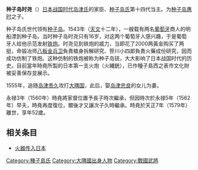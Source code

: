 {{日本武士
|名稱= 種子島 時堯
|圖片名稱 =
|圖片大小 = 
|圖片說明 = 
|時代= [[战国时代_(日本)|战国时代]]
|出生日期= [[享禄|享禄]]元年（1528年）
|逝世日期= [[天正_(日本)|天正]]7年[[10月2日_(舊曆)|10月2日]]（1579年10月21日）
|改名= 犬楠丸（幼名）→時堯
|别名= 左兵衛尉、彈正忠、左近衛將監
|墓所= 在[[鹿兒島縣|鹿兒島縣]][[西之表市|西之表市]]西之表的御坊墓
|朝廷官位= 
|幕府職位= 
|主君= [[島津貴久|島津貴久]]→[[島津義久|義久]]
|藩= 
|氏族= [[種子島氏|種子島氏]]
|父母= 父：[[種子島惠時|種子島惠時]]
|養父=
|養母= 
|兄弟= 
|姐妹=
|正室= [[島津忠良|島津忠良]]女兒
|側室=
|嗣子= '''[[種子島時次|時次]]'''、'''[[種子島久時_(16代)|久時]]'''
|嗣女= 妙蓮夫人（圓信院殿）
|養子=
|養女=
}}
{{japanese|japanese=種子島 時尭|kana=たねがしま ときたか|romaji=Tanegashima Tokitaka}}
'''种子岛时尧'''（{{bd|1528年||1579年|10月21日|catIdx=Z种}}）[[日本|日本]][[战国时代_(日本)|战国时代]][[岛津氏|岛津氏]]的家臣、[[种子岛氏|种子岛氏]]第十四代当主。为[[种子岛惠时|种子岛惠时]]之子。

种子岛氏世代领有[[种子岛|种子岛]]。1543年（[[天文|天文]]十二年），一艘载有两名[[葡萄牙|葡萄牙]]商人的明船漂到种子岛。当时种子岛时尧只有16岁，对这两个葡萄牙人感兴趣，于是葡萄牙人给他示范发射[[铁炮|铁炮]]。时尧见到铁炮的威力，当即花了2000两黃金购买了两挺，命锻冶师[[八板金兵卫|八板金兵卫]]負責槍身拆解研究、笹川小四郞負責火藥成份研究，因而成功仿制了铁炮。这种仿制的铁炮被称为种子岛铳，大大影响了日本战国时代的历史。目前當年時堯所製的日本第一支火炮（火縄銃），已作種子島西之表市文化財被妥善保存並展示。

1555年，追随[[岛津贵久|岛津贵久]]攻打[[大隅国|大隅国]]，此后，娶[[岛津忠良|岛津忠良]]的女儿为妻。

永禄3年（1560年）時堯將家督位置予長子時次繼承，但因時次於永禄5年（1562年）早夭，時堯再度復位，爾後才又讓次子久時繼承。時堯於天正7年（1579年）離世，享年52歲。

==相关条目==
*[[火器传入日本|火器传入日本]]

[[Category:種子島氏|Category:種子島氏]]
[[Category:大隅國出身人物|Category:大隅國出身人物]]
[[Category:戰國武將|Category:戰國武將]]